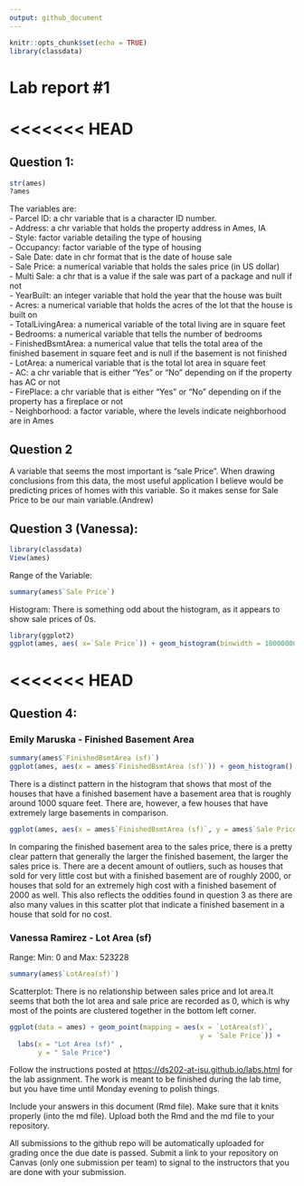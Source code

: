 ```yaml
---
output: github_document
---
```


<!-- README.md is generated from README.Rmd. Please edit the README.Rmd file -->

```r
knitr::opts_chunk$set(echo = TRUE)
library(classdata)
```

# Lab report #1

<<<<<<< HEAD
=======
## Question 1:

```r
str(ames)
?ames
```

The variables are:\
- Parcel ID: a chr variable that is a character ID number.\
- Address: a chr variable that holds the property address in Ames, IA\
- Style: factor variable detailing the type of housing\
- Occupancy: factor variable of the type of housing\
- Sale Date: date in chr format that is the date of house sale\
- Sale Price: a numerical variable that holds the sales price (in US dollar)\
- Multi Sale: a chr that is a value if the sale was part of a package and null if not\
- YearBuilt: an integer variable that hold the year that the house was built\
- Acres: a numerical variable that holds the acres of the lot that the house is built on\
- TotalLivingArea: a numerical variable of the total living are in square feet\
- Bedrooms: a numerical variable that tells the number of bedrooms\
- FinishedBsmtArea: a numerical value that tells the total area of the finished basement in square feet and is null if the basement is not finished\
- LotArea: a numerical variable that is the total lot area in square feet\
- AC: a chr variable that is either "Yes" or "No" depending on if the property has AC or not\
- FirePlace: a chr variable that is either "Yes" or "No" depending on if the property has a fireplace or not\
- Neighborhood: a factor variable, where the levels indicate neighborhood are in Ames

## Question 2

A variable that seems the most important is "sale Price". When drawing conclusions from this data, the most useful application I believe would be predicting prices of homes with this variable. So it makes sense for Sale Price to be our main variable.(Andrew)

## Question 3 (Vanessa):

```r
library(classdata)
View(ames)
```

Range of the Variable:

```r
summary(ames$`Sale Price`)
```

Histogram: There is something odd about the histogram, as it appears to show sale prices of 0s.

```r
library(ggplot2)
ggplot(ames, aes( x=`Sale Price`)) + geom_histogram(binwidth = 10000000)
```


<<<<<<< HEAD
=======
## Question 4:

### Emily Maruska - Finished Basement Area
```r
summary(ames$`FinishedBsmtArea (sf)`)
ggplot(ames, aes(x = ames$`FinishedBsmtArea (sf)`)) + geom_histogram()
```
There is a distinct pattern in the histogram that shows that most of the houses that have a finished basement have a basement area that is roughly around 1000 square feet. There are, however, a few houses that have extremely large basements in comparison.
```r
ggplot(ames, aes(x = ames$`FinishedBsmtArea (sf)`, y = ames$`Sale Price`)) + ylim(0, 1300000) + geom_point()
```  

In comparing the finished basement area to the sales price, there is a pretty clear pattern that generally the larger the finished basement, the larger the sales price is. There are a decent amount of outliers, such as houses that sold for very little cost but with a finished basement are of roughly 2000, or houses that sold for an extremely high cost with a finished basement of 2000 as well. This also reflects the oddities found in question 3 as there are also many values in this scatter plot that indicate a finished basement in a house that sold for no cost.  


### Vanessa Ramirez - Lot Area (sf)
Range: Min: 0 and Max: 523228  
```r
summary(ames$`LotArea(sf)`)
```

Scatterplot: 
There is no relationship between sales price and lot area.It seems that both the lot area
and sale price are recorded as 0, which is why most of the points are clustered together 
in the bottom left corner. 
```r
ggplot(data = ames) + geom_point(mapping = aes(x = `LotArea(sf)`, 
                                               y = `Sale Price`)) + 
  labs(x = "Lot Area (sf)" , 
       y = " Sale Price")
```













Follow the instructions posted at <https://ds202-at-isu.github.io/labs.html> for the lab assignment. The work is meant to be finished during the lab time, but you have time until Monday evening to polish things.

Include your answers in this document (Rmd file). Make sure that it knits properly (into the md file). Upload both the Rmd and the md file to your repository.

All submissions to the github repo will be automatically uploaded for grading once the due date is passed. Submit a link to your repository on Canvas (only one submission per team) to signal to the instructors that you are done with your submission.
